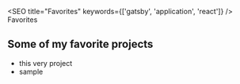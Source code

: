 
<SEO title="Favorites" keywords={['gatsby', 'application', 'react']} />
<CoverImage src={fire} page>Favorites</CoverImage>

## Some of my favorite projects

- <Link to="projects/sidequests">this very project</Link>
- <Link to='projects/sample'>sample</Link>
